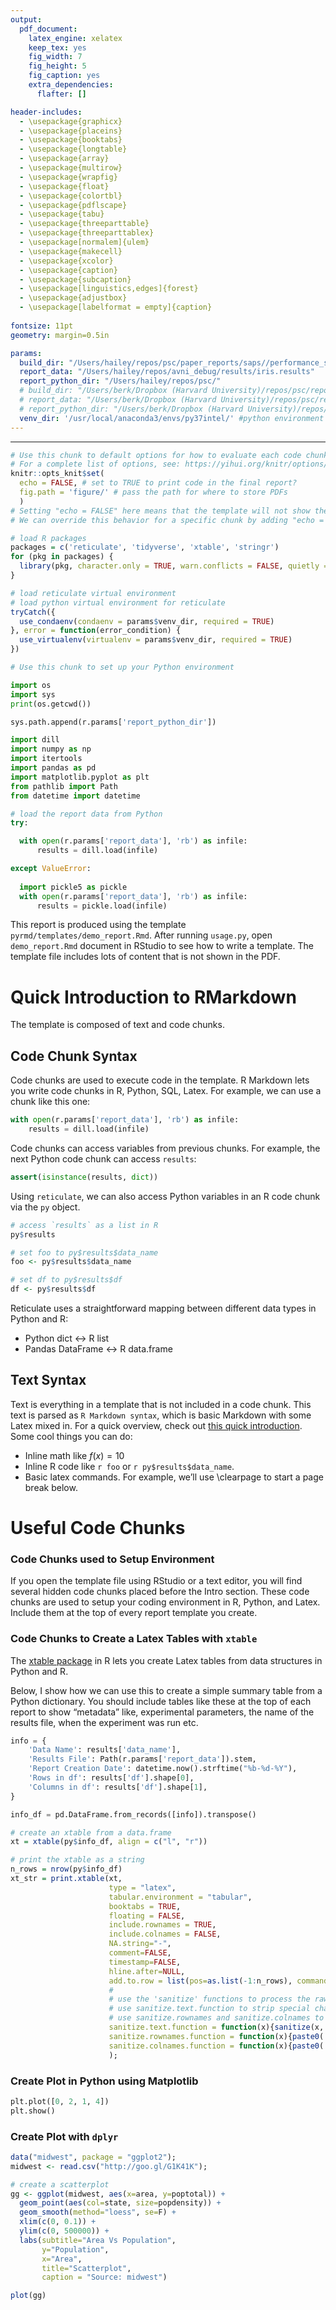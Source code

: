 ```yaml
---
output:
  pdf_document:
    latex_engine: xelatex
    keep_tex: yes
    fig_width: 7
    fig_height: 5
    fig_caption: yes
    extra_dependencies:
      flafter: []

header-includes:
  - \usepackage{graphicx}
  - \usepackage{placeins}
  - \usepackage{booktabs}
  - \usepackage{longtable}
  - \usepackage{array}
  - \usepackage{multirow}
  - \usepackage{wrapfig}
  - \usepackage{float}
  - \usepackage{colortbl}
  - \usepackage{pdflscape}
  - \usepackage{tabu}
  - \usepackage{threeparttable}
  - \usepackage{threeparttablex}
  - \usepackage[normalem]{ulem}
  - \usepackage{makecell}
  - \usepackage{xcolor}
  - \usepackage{caption}
  - \usepackage{subcaption}
  - \usepackage[linguistics,edges]{forest}
  - \usepackage{adjustbox}
  - \usepackage[labelformat = empty]{caption}
  
fontsize: 11pt
geometry: margin=0.5in

params:
  build_dir: "/Users/hailey/repos/psc/paper_reports/saps//performance_saps_yg_rf_K05N01_error_validation_onehot_impute_knn_onehot_sequential_gen"
  report_data: "/Users/hailey/repos/avni_debug/results/iris.results"
  report_python_dir: "/Users/hailey/repos/psc/"
  # build_dir: "/Users/berk/Dropbox (Harvard University)/repos/psc/reports/cshock4_yg_logreg_onehot_K05N01_error_validation_t0"
  # report_data: "/Users/berk/Dropbox (Harvard University)/repos/psc/results/cshock4_yg_logreg_onehot_K05N01_error_validation_t0.results"
  # report_python_dir: "/Users/berk/Dropbox (Harvard University)/repos/psc/"
  venv_dir: '/usr/local/anaconda3/envs/py37intel/' #python environment
---
```

---

```r

# Use this chunk to default options for how to evaluate each code chunk in the template
# For a complete list of options, see: https://yihui.org/knitr/options/#package_options
knitr::opts_knit$set(
  echo = FALSE, # set to TRUE to print code in the final report?
  fig.path = 'figure/' # pass the path for where to store PDFs
  )
# Setting "echo = FALSE" here means that the template will not show the code in each chunk (by default)
# We can override this behavior for a specific chunk by adding "echo = TRUE" to the top of the chunk

# load R packages
packages = c('reticulate', 'tidyverse', 'xtable', 'stringr')
for (pkg in packages) {
  library(pkg, character.only = TRUE, warn.conflicts = FALSE, quietly = TRUE, verbose = FALSE)
}

# load reticulate virtual environment
# load python virtual environment for reticulate
tryCatch({
  use_condaenv(condaenv = params$venv_dir, required = TRUE)
}, error = function(error_condition) {
  use_virtualenv(virtualenv = params$venv_dir, required = TRUE)
})

```

```python
# Use this chunk to set up your Python environment

import os
import sys
print(os.getcwd())

sys.path.append(r.params['report_python_dir'])

import dill
import numpy as np
import itertools
import pandas as pd
import matplotlib.pyplot as plt
from pathlib import Path
from datetime import datetime

```

```{=latex}
% Use this chunk to define Tex functions and run Tex commands
% Whatever you put here will be placed after "\begin{document}" so you can't import packages
% To import Tex packages just list them after `extra_dependencies`

\newcommand{\cell}[2]{\begin{tabular}{#1}#2\end{tabular}}
\pagenumbering{gobble}
```

```python

# load the report data from Python
try:

  with open(r.params['report_data'], 'rb') as infile:
      results = dill.load(infile)

except ValueError:
  
  import pickle5 as pickle
  with open(r.params['report_data'], 'rb') as infile:
      results = pickle.load(infile)

```

This report is produced using the template `pyrmd/templates/demo_report.Rmd`. After running `usage.py`, open `demo_report.Rmd` document in RStudio to see how to write a template. The template file includes lots of content that is not shown in the PDF.

# Quick Introduction to RMarkdown

The template is composed of text and code chunks.

## Code Chunk Syntax

Code chunks are used to execute code in the template. R Markdown lets you write code chunks in R, Python, SQL, Latex. For example, we can use a chunk like this one:

```python
with open(r.params['report_data'], 'rb') as infile:
    results = dill.load(infile)
```

Code chunks can access variables from previous chunks. For example, the next Python code chunk can access `results`:

```python
assert(isinstance(results, dict))
```

Using `reticulate`, we can also access Python variables in an R code chunk via the `py` object.
```r

# access `results` as a list in R
py$results

# set foo to py$results$data_name
foo <- py$results$data_name

# set df to py$results$df
df <- py$results$df
```

Reticulate uses a straightforward mapping between different data types in Python and R:

- Python dict $\leftrightarrow$  R list
- Pandas DataFrame $\leftrightarrow$ R data.frame


## Text Syntax

Text is everything in a template that is not included in a code chunk. This text is parsed as `R Markdown syntax`, which is basic Markdown with some Latex mixed in. For a quick overview, check out [this quick introduction](https://www.stat.cmu.edu/~cshalizi/rmarkdown/). Some cool things you can do:

- Inline math like $f(x) = 10$
- Inline R code like `r foo` or `r py$results$data_name`.
- Basic latex commands. For example, we'll use \\clearpage to start a page break below.

\clearpage
# Useful Code Chunks

### Code Chunks used to Setup Environment

If you open the template file using RStudio or a text editor, you will find several hidden code chunks placed before the Intro section. These code chunks are used to setup your coding environment in R, Python, and Latex. Include them at the top of every report template you create.

### Code Chunks to Create a Latex Tables with `xtable`

The [xtable package](https://cran.r-project.org/web/packages/xtable/vignettes/xtableGallery.pdf) in R lets you create Latex tables from data structures in Python and R.

Below, I show how we can use this to create a simple summary table from a Python dictionary. You should include tables like these at the top of each report to show "metadata" like, experimental parameters, the name of the results file, when the experiment was run etc.

```python

info = {
    'Data Name': results['data_name'],
    'Results File': Path(r.params['report_data']).stem,
    'Report Creation Date': datetime.now().strftime("%b-%d-%Y"),
    'Rows in df': results['df'].shape[0],
    'Columns in df': results['df'].shape[1],
}

info_df = pd.DataFrame.from_records([info]).transpose()
```

```r

# create an xtable from a data.frame
xt = xtable(py$info_df, align = c("l", "r"))

# print the xtable as a string
n_rows = nrow(py$info_df)
xt_str = print.xtable(xt,
                      type = "latex", 
                      tabular.environment = "tabular",
                      booktabs = TRUE,
                      floating = FALSE,
                      include.rownames = TRUE,
                      include.colnames = FALSE,
                      NA.string="-",
                      comment=FALSE,
                      timestamp=FALSE,
                      hline.after=NULL,
                      add.to.row = list(pos=as.list(-1:n_rows), command=c('\\toprule ','',rep('\\midrule ',n_rows-1),'\\bottomrule\n')),
                      #
                      # use the 'sanitize' functions to process the raw data in the table
                      # use sanitize.text.function to strip special characters from latex
                      # use sanitize.rownames and sanitize.colnames to format rows and column header
                      sanitize.text.function = function(x){sanitize(x, type = "latex")},
                      sanitize.rownames.function = function(x){paste0('{\\bfseries ', x, '}')},
                      sanitize.colnames.function = function(x){paste0('{\\bfseries ', x, '}')}
                      );
```
\begin{table}[h]
\small
`r xt_str`
\end{table}

\clearpage
### Create Plot in Python using Matplotlib

```python
plt.plot([0, 2, 1, 4])
plt.show()
```

\clearpage
### Create Plot with `dplyr`

```R

data("midwest", package = "ggplot2");
midwest <- read.csv("http://goo.gl/G1K41K");

# create a scatterplot
gg <- ggplot(midwest, aes(x=area, y=poptotal)) +
  geom_point(aes(col=state, size=popdensity)) +
  geom_smooth(method="loess", se=F) +
  xlim(c(0, 0.1)) +
  ylim(c(0, 500000)) +
  labs(subtitle="Area Vs Population",
       y="Population",
       x="Area",
       title="Scatterplot",
       caption = "Source: midwest")

plot(gg)
```
